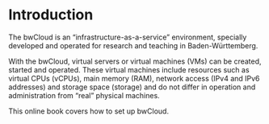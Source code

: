 # Introduction {.unnumbered}

The bwCloud is an "infrastructure-as-a-service" environment, specially developed and operated for research and teaching in Baden-Württemberg. 

With the bwCloud, virtual servers or virtual machines (VMs) can be created, started and operated. These virtual machines include resources such as virtual CPUs (vCPUs), main memory (RAM), network access (IPv4 and IPv6 addresses) and storage space (storage) and do not differ in operation and administration from "real" physical machines. 

This online book covers how to set up bwCloud.